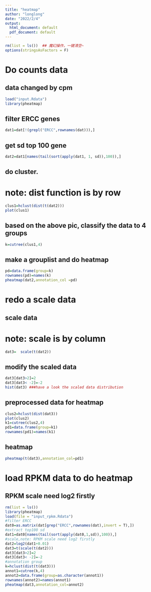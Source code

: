 ---
title: "heatmap"
author: "longlong"
date: "2022/2/4"
output:
  html_document: default
  pdf_document: default
---


```{r}
rm(list = ls())  ## 魔幻操作，一键清空~
options(stringsAsFactors = F) 
```
# Do counts data
## data changed by cpm
```{r}
load("input.Rdata")
library(pheatmap)
```
## filter ERCC genes
```{r}
dat1=dat[!(grepl("ERCC",rownames(dat))),]
```
## get sd top 100 gene
```{r}
dat2=dat1[names(tail(sort(apply(dat1, 1, sd)),100)),]
```
## do cluster. 
# note: dist function is by row
```{r}
clus1=hclust(dist(t(dat2)))
plot(clus1)
```
## based on the above pic, classify the data to 4 groups
```{r}
k=cutree(clus1,4)
```
## make a grouplist and do heatmap
```{r}
pd=data.frame(group=k)
rownames(pd)=names(k)
pheatmap(dat2,annotation_col =pd)
```

# redo a scale data
## scale data
# note: scale is by column
```{r}
dat3=  scale(t(dat2))
```
## modify the scaled data
```{r}
dat3[dat3>2]=2
dat3[dat3< -2]=-2
hist(dat3) ###have a look the scaled data distribution 
```

## preprocessed data for heatmap
```{r}
clus2=hclust(dist(dat3))
plot(clus2)
k1=cutree(clus2,4)
pd1=data.frame(group=k1)
rownames(pd1)=names(k1)
```

## heatmap
```{r}
pheatmap(t(dat3),annotation_col=pd1)
```

# load RPKM data to do heatmap
## RPKM scale need log2 firstly
```{r}
rm(list = ls()) 
library(pheatmap)
load(file = "input_rpkm.Rdata")
#filter ERCC
dat0=as.matrix(dat[grep("ERCC",rownames(dat),invert = T),])
#extract top100 sd
dat1=dat0[names(tail(sort(apply(dat0,1,sd)),100)),]
#scale,note: RPKM scale need log2 firstly
dat2=log2(dat1+0.01)
dat3=t(scale(t(dat2)))
dat3[dat3>2]=2
dat3[dat3< -2]=-2
#annotation group
k=hclust(dist(t(dat3)))
annot1=cutree(k,4)
annot2=data.frame(group=as.character(annot1))
rownames(annot2)=names(annot1)
pheatmap(dat3,annotation_col=annot2)
```








